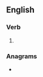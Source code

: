==English==

===Verb===
{{head|en|verb form}}

# {{en-past of|minimise}}

===Anagrams===
* {{anagrams|en|a=deiiimmns|de minimis}}